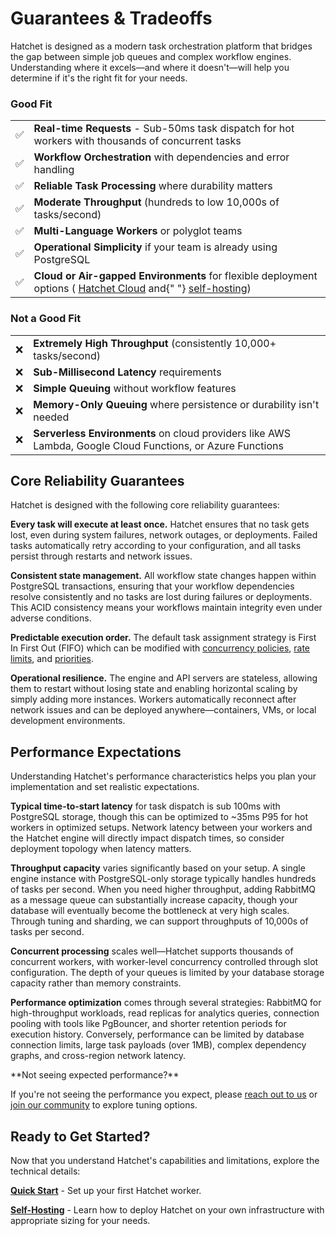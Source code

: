 
# Guarantees & Tradeoffs

Hatchet is designed as a modern task orchestration platform that bridges the gap between simple job queues and complex workflow engines. Understanding where it excels—and where it doesn't—will help you determine if it's the right fit for your needs.

### Good Fit

<table>
  <tbody>
    <tr>
      <td>✅</td>
      <td>
        <strong>Real-time Requests</strong> - Sub-50ms task dispatch for hot
        workers with thousands of concurrent tasks
      </td>
    </tr>
    <tr>
      <td>✅</td>
      <td>
        <strong>Workflow Orchestration</strong> with dependencies and error
        handling
      </td>
    </tr>
    <tr>
      <td>✅</td>
      <td>
        <strong>Reliable Task Processing</strong> where durability matters
      </td>
    </tr>
    <tr>
      <td>✅</td>
      <td>
        <strong>Moderate Throughput</strong> (hundreds to low 10,000s of
        tasks/second)
      </td>
    </tr>
    <tr>
      <td>✅</td>
      <td>
        <strong>Multi-Language Workers</strong> or polyglot teams
      </td>
    </tr>
    <tr>
      <td>✅</td>
      <td>
        <strong>Operational Simplicity</strong> if your team is already using
        PostgreSQL
      </td>
    </tr>
    <tr>
      <td>✅</td>
      <td>
        <strong>Cloud or Air-gapped Environments</strong> for flexible
        deployment options (
        <a href="https://cloud.onhatchet.run">Hatchet Cloud</a> and{" "}
        <a href="../self-hosting">self-hosting</a>)
      </td>
    </tr>
  </tbody>
</table>

### Not a Good Fit

<table>
  <tbody>
    <tr>
      <td>❌</td>
      <td>
        <strong>Extremely High Throughput</strong> (consistently 10,000+
        tasks/second)
      </td>
    </tr>
    <tr>
      <td>❌</td>
      <td>
        <strong>Sub-Millisecond Latency</strong> requirements
      </td>
    </tr>
    <tr>
      <td>❌</td>
      <td>
        <strong>Simple Queuing</strong> without workflow features
      </td>
    </tr>
    <tr>
      <td>❌</td>
      <td>
        <strong>Memory-Only Queuing</strong> where persistence or durability
        isn't needed
      </td>
    </tr>
    <tr>
      <td>❌</td>
      <td>
        <strong>Serverless Environments</strong> on cloud providers like AWS
        Lambda, Google Cloud Functions, or Azure Functions
      </td>
    </tr>
  </tbody>
</table>

## Core Reliability Guarantees

Hatchet is designed with the following core reliability guarantees:

**Every task will execute at least once.** Hatchet ensures that no task gets lost, even during system failures, network outages, or deployments. Failed tasks automatically retry according to your configuration, and all tasks persist through restarts and network issues.

**Consistent state management.** All workflow state changes happen within PostgreSQL transactions, ensuring that your workflow dependencies resolve consistently and no tasks are lost during failures or deployments. This ACID consistency means your workflows maintain integrity even under adverse conditions.

**Predictable execution order.** The default task assignment strategy is First In First Out (FIFO) which can be modified with [concurrency policies](./concurrency.mdx), [rate limits](./rate-limits.mdx), and [priorities](./priority.mdx).

**Operational resilience.** The engine and API servers are stateless, allowing them to restart without losing state and enabling horizontal scaling by simply adding more instances. Workers automatically reconnect after network issues and can be deployed anywhere—containers, VMs, or local development environments.

## Performance Expectations

Understanding Hatchet's performance characteristics helps you plan your implementation and set realistic expectations.

**Typical time-to-start latency** for task dispatch is sub 100ms with PostgreSQL storage, though this can be optimized to ~35ms P95 for hot workers in optimized setups. Network latency between your workers and the Hatchet engine will directly impact dispatch times, so consider deployment topology when latency matters.

**Throughput capacity** varies significantly based on your setup. A single engine instance with PostgreSQL-only storage typically handles hundreds of tasks per second. When you need higher throughput, adding RabbitMQ as a message queue can substantially increase capacity, though your database will eventually become the bottleneck at very high scales. Through tuning and sharding, we can support throughputs of 10,000s of tasks per second.

**Concurrent processing** scales well—Hatchet supports thousands of concurrent workers, with worker-level concurrency controlled through slot configuration. The depth of your queues is limited by your database storage capacity rather than memory constraints.

**Performance optimization** comes through several strategies: RabbitMQ for high-throughput workloads, read replicas for analytics queries, connection pooling with tools like PgBouncer, and shorter retention periods for execution history. Conversely, performance can be limited by database connection limits, large task payloads (over 1MB), complex dependency graphs, and cross-region network latency.

<Callout type="warning">
**Not seeing expected performance?**

If you're not seeing the performance you expect, please [reach out to us](https://hatchet.run/office-hours) or [join our community](https://discord.gg/hatchet) to explore tuning options.

</Callout>

## Ready to Get Started?

Now that you understand Hatchet's capabilities and limitations, explore the technical details:

**[Quick Start](../setup.mdx)** - Set up your first Hatchet worker.

**[Self-Hosting](../self-hosting)** - Learn how to deploy Hatchet on your own infrastructure with appropriate sizing for your needs.
